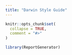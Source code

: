 ```yaml
---
title: "Darwin Style Guide"
---
```


```r
knitr::opts_chunk$set(
  collapse = TRUE,
  comment = "#>"
)
```

```r
library(ReportGenerator)
```

